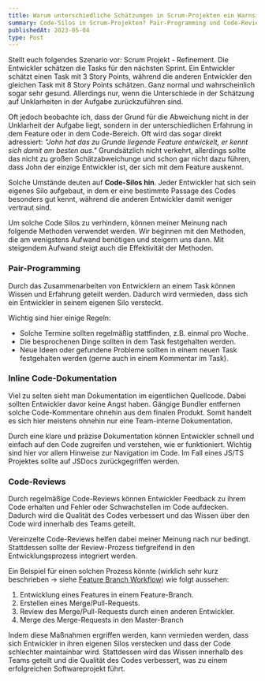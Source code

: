 ```yaml
---
title: Warum unterschiedliche Schätzungen in Scrum-Projekten ein Warnsignal sein können
summary: Code-Silos in Scrum-Projekten? Pair-Programming und Code-Reviews helfen, Wissen zu teilen
publishedAt: 2023-05-04
type: Post
---
```


Stellt euch folgendes Szenario vor: Scrum Projekt - Refinement. Die Entwickler schätzen die Tasks für den nächsten Sprint. Ein Entwickler schätzt einen Task mit 3 Story Points, während die anderen Entwickler den gleichen Task mit 8 Story Points schätzen. Ganz normal und wahrscheinlich sogar sehr gesund. Allerdings nur, wenn die Unterschiede in der Schätzung auf Unklarheiten in der Aufgabe zurückzuführen sind.

Oft jedoch beobachte ich, dass der Grund für die Abweichung nicht in der Unklarheit der Aufgabe liegt, sondern in der unterschiedlichen Erfahrung in dem Feature oder in dem Code-Bereich. Oft wird das sogar direkt adressiert: _"John hat das zu Grunde liegende Feature entwickelt, er kennt sich damit am besten aus."_ Grundsätzlich nicht verkehrt, allerdings sollte das nicht zu großen Schätzabweichunge und schon gar nicht dazu führen, dass John der einzige Entwickler ist, der sich mit dem Feature auskennt. 

Solche Umstände deuten auf **Code-Silos hin**. Jeder Entwickler hat sich sein eigenes Silo aufgebaut, in dem er eine bestimmte Passage des Codes besonders gut kennt, während die anderen Entwickler damit weniger vertraut sind.

Um solche Code Silos zu verhindern, können meiner Meinung nach folgende Methoden verwendet werden. Wir beginnen mit den Methoden, die am wenigstens Aufwand benötigen und steigern uns dann. Mit steigendem Aufwand steigt auch die Effektivität der Methoden.

### Pair-Programming

Durch das Zusammenarbeiten von Entwicklern an einem Task können Wissen und Erfahrung geteilt werden. Dadurch wird vermieden, dass sich ein Entwickler in seinem eigenen Silo versteckt.

Wichtig sind hier einige Regeln:

- Solche Termine sollten regelmäßig stattfinden, z.B. einmal pro Woche.
- Die besprochenen Dinge sollten in dem Task festgehalten werden.
- Neue Ideen oder gefundene Probleme sollten in einem neuen Task festgehalten werden (gerne auch in einem Kommentar im Task).

### Inline Code-Dokumentation

Viel zu selten sieht man Dokumentation im eigentlichen Quellcode. Dabei sollten Entwickler davor keine Angst haben. Gängige Bundler entfernen solche Code-Kommentare ohnehin aus dem finalen Produkt. Somit handelt es sich hier meistens ohnehin nur eine Team-interne Dokumentation.

Durch eine klare und präzise Dokumentation können Entwickler schnell und einfach auf den Code zugreifen und verstehen, wie er funktioniert. Wichtig sind hier vor allem Hinweise zur Navigation im Code. Im Fall eines JS/TS Projektes sollte auf JSDocs zurückgegriffen werden.

### Code-Reviews

Durch regelmäßige Code-Reviews können Entwickler Feedback zu ihrem Code erhalten und Fehler oder Schwachstellen im Code aufdecken. Dadurch wird die Qualität des Codes verbessert und das Wissen über den Code wird innerhalb des Teams geteilt.

Vereinzelte Code-Reviews helfen dabei meiner Meinung nach nur bedingt. Stattdessen sollte der Review-Prozess tiefgreifend in den Entwicklungsprozess integriert werden.

Ein Beispiel für einen solchen Prozess könnte (wirklich sehr kurz beschrieben → siehe [Feature Branch Workflow](https://infos.seibert-media.net/display/Productivity/Git-Workflows+-+Der+Feature-Branch-Workflow)) wie folgt aussehen:

1. Entwicklung eines Features in einem Feature-Branch.
2. Erstellen eines Merge/Pull-Requests.
3. Review des Merge/Pull-Requests durch einen anderen Entwickler.
4. Merge des Merge-Requests in den Master-Branch

Indem diese Maßnahmen ergriffen werden, kann vermieden werden, dass sich Entwickler in ihren eigenen Silos verstecken und dass der Code schlechter maintainbar wird. Stattdessen wird das Wissen innerhalb des Teams geteilt und die Qualität des Codes verbessert, was zu einem erfolgreichen Softwareprojekt führt.
